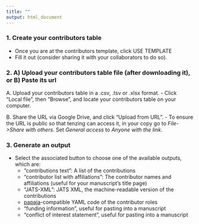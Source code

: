 ```yaml
---
title: ""
output: html_document
---
```


### 1. Create your contributors table
* Once you are at the contributors template, click USE TEMPLATE
* Fill it out (consider sharing it with your collaborators to do so).

### 2. A) Upload your contributors table file (after downloading it), or B) Paste its url
A. Upload your contributors table in a .csv, .tsv or .xlsx format.
  - Click "Local file", then “Browse”, and locate your contributors table on your computer.

B. Share the URL via Google Drive, and click "Upload from URL".
  - To ensure the URL is public so that tenzing can access it, in your copy go to _File->Share with others_. Set _General access_ to _Anyone with the link_.
  
### 3. Generate an output
* Select the associated button to choose one of the available outputs, which are:
  - "contributions text": A list of the contributions 
  - "contributor list with affiliations": The contributor names and affiliations (useful for your manuscript's title page)
  - "JATS-XML": JATS XML, the machine-readable version of the contributions
  - <a href="https://github.com/crsh/papaja" class="link" target='_blank'>papaja</a>-compatible YAML code of the contributor roles
  - "funding information", useful for pasting into a manuscript
  - "conflict of interest statement", useful for pasting into a manuscript
